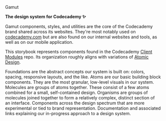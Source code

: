 

<Meta title="About" />

<AboutHeading>Gamut</AboutHeading>

<strong>The design system for Codecademy <span aria-label="sparkles" role="img">✨</span></strong>

Gamut components, styles, and utilities are the core of the Codecademy brand shared across its websites.
They're most notably used on <a href="https://codecademy.com">codecademy.com</a> but are also found on our internal websites and tools, as well as on our mobile application.

This storybook represents components found in the Codecademy [Client Modules](https://github.com/Codecademy/client-modules) repo.
Its organization roughly aligns with variations of <a href="https://bradfrost.com/blog/post/atomic-web-design/">Atomic Design</a>.

<LayoutGrid className={styles.grid} columnGap="lg" rowGap="lg">
  <AboutCell
    emoji="☀️"
    examples={["Colors", "Layouts"]}
    kind="Foundations"
  >
    Foundations are the abstract concepts our system is built on: colors, spacing, responsive layouts, and the like.
  </AboutCell>
  <AboutCell
    emoji="⚛️"
    examples={["Button", "Toggle"]}
    kind="Atoms"
  >
    Atoms are our basic building block components. 
    They are the most granular, low-level visuals in our system.
  </AboutCell>
  <AboutCell
    emoji="🧬"
    examples={["Alert", "NotificationList"]}
    kind="Molecules"
  >
    Molecules are groups of atoms together.
    These consist of a few atoms combined for a small, self-contained design.
  </AboutCell>
  <AboutCell
    emoji="🦠"
    examples={["GridForm"]}
    kind="Organisms"
  >
    Organisms are groups of molecules joined together to form a relatively
    complex, distinct section of an interface.
  </AboutCell>
  <AboutCell
    emoji="💸"
    examples={["Logo", "Testimonial"]}
    kind="Brand"
  >
    Components across the design spectrum that are more experimental or tied to brand representation.
  </AboutCell>
  <AboutCell
    emoji="🧠"
    examples={["FAQs", "Writing a Story"]}
    kind="Meta"
  >
    Documentation and associated links explaining our in-progress approach to a design system.
  </AboutCell>
</LayoutGrid>

